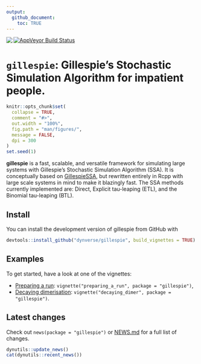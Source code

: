 ```yaml
---
output: 
  github_document:
    toc: TRUE
---
```


<!-- README.md is generated from README.Rmd. Please edit that file -->

<a href="https://travis-ci.org/dynverse/gillespie"><img src="https://travis-ci.org/dynverse/gillespie.svg" align="left"></a> <a href="https://codecov.io/gh/dynverse/gillespie"> [![AppVeyor Build Status](https://ci.appveyor.com/api/projects/status/github/dynverse/gillespie?branch=master&svg=true)](https://ci.appveyor.com/project/dynverse/gillespie)

# `gillespie`: Gillespie's Stochastic Simulation Algorithm for impatient people.

```r
knitr::opts_chunk$set(
  collapse = TRUE,
  comment = "#>",
  out.width = "100%",
  fig.path = "man/figures/",
  message = FALSE,
  dpi = 300
)
set.seed(1)
```

**gillespie** is a fast, scalable, and versatile framework for simulating large systems with 
Gillespie's Stochastic Simulation Algorithm (SSA). It is conceptually based on 
[GillespieSSA](https://cran.r-project.org/web/packages/GillespieSSA/index.html),
but rewritten entirely in Rcpp with large scale systems in mind to make
it blazingly fast. The SSA methods currently implemented are: Direct, Explicit
tau-leaping (ETL), and the Binomial tau-leaping (BTL).

## Install

You can install the development version of gillespie from GitHub with

```R
devtools::install_github("dynverse/gillespie", build_vignettes = TRUE)
```

## Examples

To get started, have a look at one of the vignettes:

* [Preparing a run](vignettes/preparing_a_run.md): `vignette("preparing_a_run", package = "gillespie")`,
* [Decaying dimerisation](vignettes/decaying_dimer.md): `vignette("decaying_dimer", package = "gillespie")`.

## Latest changes

Check out `news(package = "gillespie")` or [NEWS.md](inst/NEWS.md) for a full list of changes.

<!-- This section gets automatically generated from inst/NEWS.md, and also generates inst/NEWS -->

```r
dynutils::update_news()
cat(dynutils::recent_news())
```
